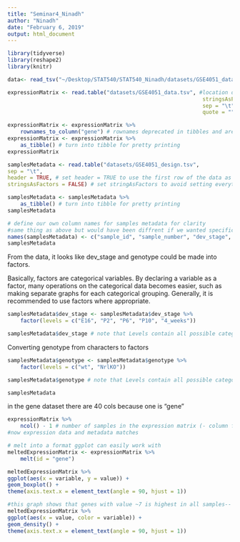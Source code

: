 ```yaml
---
title: "Seminar4_Ninadh"
author: "Ninadh"
date: "February 6, 2019"
output: html_document
---
```


```r
library(tidyverse)
library(reshape2)
library(knitr)
```


```r
data<- read_tsv("~/Desktop/STAT540/STAT540_Ninadh/datasets/GSE4051_data.tsv")
```


```r
expressionMatrix <- read.table("datasets/GSE4051_data.tsv", #location of data
															 stringsAsFactors = FALSE, # considers the col as is, not factor
															 sep = "\t", # how the data are separated, t=tab
															 quote = "") #some samples also have quotes
```


```r
expressionMatrix <- expressionMatrix %>% 
	rownames_to_column("gene") # rownames deprecated in tibbles and are hard to work with 
expressionMatrix <- expressionMatrix %>% 
	as_tibble() # turn into tibble for pretty printing
expressionMatrix
```

```r
samplesMetadata <- read.table("datasets/GSE4051_design.tsv",
sep = "\t",
header = TRUE, # set header = TRUE to use the first row of the data as column names
stringsAsFactors = FALSE) # set stringAsFactors to avoid setting everything as factors
```

```r
samplesMetadata <- samplesMetadata %>% 
	as_tibble() # turn into tibble for pretty printing
samplesMetadata
```

```r
# define our own column names for samples metadata for clarity
#same thing as above but would have been diffrent if we wanted specific cols
names(samplesMetadata) <- c("sample_id", "sample_number", "dev_stage", "genotype")
samplesMetadata
```

From the data, it looks like dev_stage and genotype could be made into factors. 

Basically, factors are categorical variables. By declaring a variable as a factor, many operations on the categorical data becomes easier, such as making separate graphs for each categorical grouping. Generally, it is recommended to use factors where appropriate.

```r
samplesMetadata$dev_stage <- samplesMetadata$dev_stage %>% 
	factor(levels = c("E16", "P2", "P6", "P10", "4_weeks"))

samplesMetadata$dev_stage # note that Levels contain all possible categories of the variable
```

Converting genotype from characters to factors

```r
samplesMetadata$genotype <- samplesMetadata$genotype %>% 
	factor(levels = c("wt", "NrlKO"))

samplesMetadata$genotype # note that Levels contain all possible categories of the variable

samplesMetadata
```

in the gene dataset there are 40 cols because one is "gene"

```r
expressionMatrix %>% 
	ncol() - 1 # number of samples in the expression matrix (- column for genes)
#now expression data and metadata matches
```

```r
# melt into a format ggplot can easily work with
meltedExpressionMatrix <- expressionMatrix %>% 
	melt(id = "gene")

meltedExpressionMatrix %>%
ggplot(aes(x = variable, y = value)) +
geom_boxplot() +
theme(axis.text.x = element_text(angle = 90, hjust = 1))
```


```r
#this graph shows that genes with value ~7 is highest in all samples-- density
meltedExpressionMatrix %>%
ggplot(aes(x = value, color = variable)) +
geom_density() +
theme(axis.text.x = element_text(angle = 90, hjust = 1))
```








